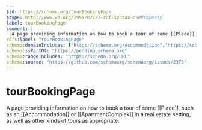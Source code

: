 ```yaml
---
$id: https://schema.org/tourBookingPage
$type: http://www.w3.org/1999/02/22-rdf-syntax-ns#Property
label: tourBookingPage
comment: |
  A page providing information on how to book a tour of some [[Place]], such as an [[Accommodation]] or [[ApartmentComplex]] in a real estate setting, as well as other kinds of tours as appropriate.
rdfs:label: "tourBookingPage"
schema:domainIncludes: ["https://schema.org/Accommodation","https://schema.org/Place","https://schema.org/ApartmentComplex"]
schema:isPartOf: "https://pending.schema.org"
schema:rangeIncludes: "https://schema.org/URL"
schema:source: "https://github.com/schemaorg/schemaorg/issues/2373"
---
```


# tourBookingPage

A page providing information on how to book a tour of some [[Place]], such as an [[Accommodation]] or [[ApartmentComplex]] in a real estate setting, as well as other kinds of tours as appropriate.

